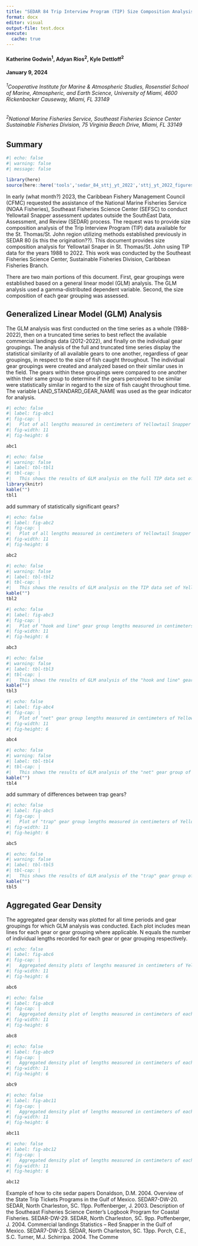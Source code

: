 ```yaml
---
title: "SEDAR 84 Trip Interview Program (TIP) Size Composition Analysis of Yellowtail Snapper (Ocyurus chrysurus) in St. Thomas/St. John, US Caribbean, 1983-2022"
format: docx
editor: visual
output-file: test.docx
execute:
  cache: true
---
```


#### Katherine Godwin^1^, Adyan Rios^2^, Kyle Dettloff^2^

#### January 9, 2024

###### ^1^*Cooperative Institute for Marine & Atmospheric Studies, Rosenstiel School of Marine, Atmospheric, and Earth Science, University of Miami, 4600 Rickenbacker Causeway, Miami, FL 33149*

###### ^2^*National Marine Fisheries Service, Southeast Fisheries Science Center Sustainable Fisheries Division, 75 Virginia Beach Drive, Miami, FL 33149*

\newpage

## Summary

```r
#| echo: false
#| warning: false
#| message: false

library(here)
source(here::here('tools','sedar_84_sttj_yt_2022','sttj_yt_2022_figures.R'))


```

In early (what month?) 2023, the Caribbean Fishery Management Council (CFMC) requested the assistance of the National Marine Fisheries Service (NOAA Fisheries), Southeast Fisheries Science Center (SEFSC) to conduct Yellowtail Snapper assessment updates outside the SouthEast Data, Assessment, and Review (SEDAR) process. The request was to provide size composition analysis of the Trip Interview Program (TIP) data available for the St. Thomas/St. John region utilizing methods established previously in SEDAR 80 (is this the origination??). This document provides size composition analysis for Yellowtail Snaper in St. Thomas/St. John using TIP data for the years 1988 to 2022. This work was conducted by the Southeast Fisheries Science Center, Sustainable Fisheries Division, Caribbean Fisheries Branch.

There are two main portions of this document. First, gear groupings were established based on a general linear model (GLM) analysis. The GLM analysis used a gamma-distributed dependent variable. Second, the size composition of each gear grouping was assessed.

\newpage

## Generalized Linear Model (GLM) Analysis

The GLM analysis was first conducted on the time series as a whole (1988-2022), then on a truncated time series to best reflect the available commercial landings data (2012-2022), and finally on the individual gear groupings. The analysis of the full and truncated time series display the statistical similarity of all available gears to one another, regardless of gear groupings, in respect to the size of fish caught throughout. The individual gear groupings were created and analyzed based on their similar uses in the field. The gears within these groupings were compared to one another within their same group to determine if the gears perceived to be similar were statistically similar in regard to the size of fish caught throughout time. The variable LAND_STANDARD_GEAR_NAME was used as the gear indicator for analysis.

```r
#| echo: false
#| label: fig-abc1
#| fig-cap: |
#|   Plot of all lengths measured in centimeters of Yellowtail Snapper in St. Thomas/St. John across time collected. Trend line is mapped across data, each point is color and shape specific to the gear it represents. 
#| fig-width: 11
#| fig-height: 6

abc1

```

\newpage

```r
#| echo: false
#| warning: false
#| label: tbl-tbl1
#| tbl-cap: |
#|   This shows the results of GLM analysis on the full TIP data set of Yellowtail Snapper lengths in St. Thomas/St. John. The column titled "group" indicates the group(s) that the gear can statistically be included in, and thus be statistically similar to the other gears grouped similarly. The "n" column indicates the number of unique lengths recorded for each gear. The "ID" column indicates the number of distinct trip ID's associated with each gear. The "Percentage" column inticates the percent(n_fish) of the total recorded fish lengths that are included within each gear. 
library(knitr)
kable("")
tbl1


```

add summary of statistically significant gears?

\newpage

```r
#| echo: false
#| label: fig-abc2
#| fig-cap: |
#|   Plot of all lengths measured in centimeters of Yellowtail Snapper in St. Thomas/St. John from 2012 to 2022. Trend line is mapped across data, each point is color and shape specific to the gear it represents. 
#| fig-width: 11
#| fig-height: 6

abc2

```

```r
#| echo: false
#| warning: false
#| label: tbl-tbl2
#| tbl-cap: |
#|   This shows the results of GLM analysis on the TIP data set of Yellowtail Snapper lengths in St. Thomas/St. John from 2012 to 2022. The column titled "group" indicates the group(s) that the gear can statistically be included in, and thus be statistically similar to the other gears grouped similarly. The "n" column indicates the number of unique lengths recorded for each gear. The "Percentage" column inticates the percent of the total recorded fish lengths that are included within each gear. 
kable("")
tbl2

```

\newpage

```r
#| echo: false
#| label: fig-abc3
#| fig-cap: |
#|   Plot of "hook and line" gear group lengths measured in centimeters of Yellowtail Snapper in St. Thomas/St. John across time collected. Trend line is mapped across data, each point is color and shape specific to the gear it represents. No significant p values for time period or gears, further comparisons not needed.
#| fig-width: 11
#| fig-height: 6

abc3

```

```r
#| echo: false
#| warning: false
#| label: tbl-tbl3
#| tbl-cap: |
#|   This shows the results of GLM analysis of the "hook and line" gear group of Yellowtail Snapper lengths in St. Thomas/St. John. The column titled "group" indicates the group(s) that the gear can statistically be included in, and thus be statistically similar to the other gears grouped similarly. The "n" column indicates the number of unique lengths recorded for each gear. The "Percentage" column inticates the percent of the total recorded fish lengths that are included within each gear. 
kable("")
tbl3

```

\newpage

```r
#| echo: false
#| label: fig-abc4
#| fig-cap: |
#|   Plot of "net" gear group lengths measured in centimeters of Yellowtail Snapper in St. Thomas/St. John across time collected. Trend line is mapped across data, each point is color and shape specific to the gear it represents. 
#| fig-width: 11
#| fig-height: 6

abc4

```

```r
#| echo: false
#| warning: false
#| label: tbl-tbl4
#| tbl-cap: |
#|   This shows the results of GLM analysis of the "net" gear group of Yellowtail Snapper lengths in St. Thomas/St. John. The column titled "group" indicates the group(s) that the gear can statistically be included in, and thus be statistically similar to the other gears grouped similarly. The "n" column indicates the number of unique lengths recorded for each gear. The "Percentage" column inticates the percent of the total recorded fish lengths that are included within each gear. 
kable("")
tbl4

```

add summary of differences between trap gears?
\newpage

```r
#| echo: false
#| label: fig-abc5
#| fig-cap: |
#|   Plot of "trap" gear group lengths measured in centimeters of Yellowtail Snapper in St. Thomas/St. John across time collected. Trend line is mapped across data, each point is color and shape specific to the gear it represents.  
#| fig-width: 11
#| fig-height: 6

abc5

```

```r
#| echo: false
#| warning: false
#| label: tbl-tbl5
#| tbl-cap: |
#|   This shows the results of GLM analysis of the "trap" gear group of Yellowtail Snapper lengths in St. Thomas/St. John. The column titled "group" indicates the group(s) that the gear can statistically be included in, and thus be statistically similar to the other gears grouped similarly. The "n" column indicates the number of unique lengths recorded for each gear. The "Percentage" column inticates the percent of the total recorded fish lengths that are included within each gear. 
kable("")
tbl5

```


\newpage

## Aggregated Gear Density

The aggregated gear density was plotted for all time periods and gear groupings for which GLM analysis was conducted. Each plot includes mean lines for each gear or gear grouping where applicable. N equals the number of individual lengths recorded for each gear or gear grouping respectively.

```r
#| echo: false
#| label: fig-abc6
#| fig-cap: |
#|   Aggregated density plots of lengths measured in centimeters of Yellowtail Snapper in St. Thomas/St. John grouped by assigned gear groupings. 
#| fig-width: 11
#| fig-height: 6

abc6

```

```r
#| echo: false
#| label: fig-abc8
#| fig-cap: |
#|   Aggregated density plot of lengths measured in centimeters of each gear within the "hook and line" gear group of Yellowtail Snapper in St. Thomas/St. John.
#| fig-width: 11
#| fig-height: 6

abc8

```

```r
#| echo: false
#| label: fig-abc9
#| fig-cap: |
#|   Aggregated density plot of lengths measured in centimeters of each gear within the "net" gear group of Yellowtail Snapper in St. Thomas/St. John.
#| fig-width: 11
#| fig-height: 6

abc9

```

```r
#| echo: false
#| label: fig-abc11
#| fig-cap: |
#|   Aggregated density plot of lengths measured in centimeters of each gear within the "trap" gear group of Yellowtail Snapper in St. Thomas/St. John. 
#| fig-width: 11
#| fig-height: 6

abc11

```

```r
#| echo: false
#| label: fig-abc12
#| fig-cap: |
#|   Aggregated density plot of lengths measured in centimeters of each gear within the "other" gear group of Yellowtail Snapper in St. Thomas/St. John.
#| fig-width: 11
#| fig-height: 6

abc12

```

\newpage

Example of how to cite sedar papers Donaldson, D.M. 2004. Overview of the State Trip Tickets Programs in the Gulf of Mexico. SEDAR7-DW-20. SEDAR, North Charleston, SC. 11pp. Poffenberger, J. 2003. Description of the Southeast Fisheries Science Center's Logbook Program for Coastal Fisheries. SEDAR-DW-29. SEDAR, North Charleston, SC. 9pp. Poffenberger, J. 2004. Commercial landings Statistics -- Red Snapper in the Gulf of Mexico. SEDAR7-DW-23. SEDAR, North Charleston, SC. 13pp. Porch, C.E., S.C. Turner, M.J. Schirripa. 2004. The Comme
